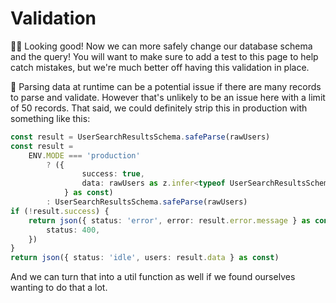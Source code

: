 # Validation

<EpicVideo url="https://www.epicweb.dev/workshops/data-modeling-deep-dive/sql/handling-typescript-errors-and-runtime-type-checking-with-prisma-and-zod/solution" />

👨‍💼 Looking good! Now we can more safely change our database schema and the
query! You will want to make sure to add a test to this page to help catch
mistakes, but we're much better off having this validation in place.

🦉 Parsing data at runtime can be a potential issue if there are many records
to parse and validate. However that's unlikely to be an issue here with a limit
of 50 records. That said, we could definitely strip this in production with
something like this:

```ts remove=1 add=2-8
const result = UserSearchResultsSchema.safeParse(rawUsers)
const result =
	ENV.MODE === 'production'
		? ({
				success: true,
				data: rawUsers as z.infer<typeof UserSearchResultsSchema>,
			} as const)
		: UserSearchResultsSchema.safeParse(rawUsers)
if (!result.success) {
	return json({ status: 'error', error: result.error.message } as const, {
		status: 400,
	})
}
return json({ status: 'idle', users: result.data } as const)
```

And we can turn that into a util function as well if we found ourselves wanting
to do that a lot.

